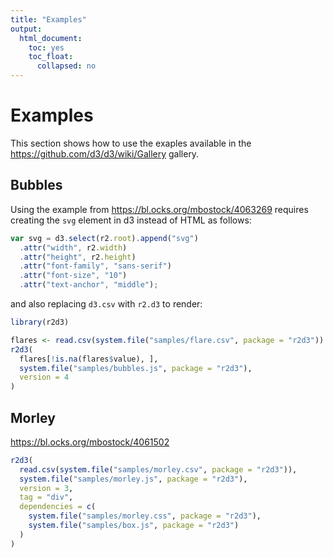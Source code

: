 ```yaml
---
title: "Examples"
output:
  html_document:
    toc: yes
    toc_float:
      collapsed: no
---
```


# Examples

This section shows how to use the exaples available in the [https://github.com/d3/d3/wiki/Gallery](https://github.com/d3/d3/wiki/Gallery) gallery.

## Bubbles

Using the example from [https://bl.ocks.org/mbostock/4063269](https://bl.ocks.org/mbostock/4063269) requires creating the `svg` element in d3 instead of HTML as follows:

```js
var svg = d3.select(r2.root).append("svg")
  .attr("width", r2.width)
  .attr("height", r2.height)
  .attr("font-family", "sans-serif")
  .attr("font-size", "10")
  .attr("text-anchor", "middle");
```

and also replacing `d3.csv` with `r2.d3` to render:

```r
library(r2d3)

flares <- read.csv(system.file("samples/flare.csv", package = "r2d3"))
r2d3(
  flares[!is.na(flares$value), ],
  system.file("samples/bubbles.js", package = "r2d3"),
  version = 4
)
```

## Morley

[https://bl.ocks.org/mbostock/4061502](https://bl.ocks.org/mbostock/4061502)

```r
r2d3(
  read.csv(system.file("samples/morley.csv", package = "r2d3")),
  system.file("samples/morley.js", package = "r2d3"),
  version = 3,
  tag = "div",
  dependencies = c(
    system.file("samples/morley.css", package = "r2d3"),
    system.file("samples/box.js", package = "r2d3")
  )
)
```
